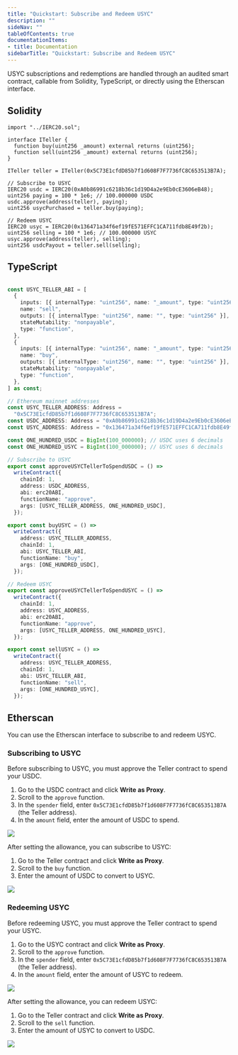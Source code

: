 ---
title: "Quickstart: Subscribe and Redeem USYC"
description: ""
sideNav: ""
tableOfContents: true
documentationItems: 
- title: Documentation
sidebarTitle: "Quickstart: Subscribe and Redeem USYC"
---

USYC subscriptions and redemptions are handled through an audited smart
contract, callable from Solidity, TypeScript, or directly using the Etherscan
interface.

## Solidity

```solidity Solidity
import "../IERC20.sol";

interface ITeller {
  function buy(uint256 _amount) external returns (uint256);
  function sell(uint256 _amount) external returns (uint256);
}

ITeller teller = ITeller(0x5C73E1cfdD85b7f1d608F7F7736fC8C653513B7A);

// Subscribe to USYC
IERC20 usdc = IERC20(0xA0b86991c6218b36c1d19D4a2e9Eb0cE3606eB48);
uint256 paying = 100 * 1e6; // 100.000000 USDC
usdc.approve(address(teller), paying);
uint256 usycPurchased = teller.buy(paying);

// Redeem USYC
IERC20 usyc = IERC20(0x136471a34f6ef19fE571EFFC1CA711fdb8E49f2b);
uint256 selling = 100 * 1e6; // 100.000000 USYC
usyc.approve(address(teller), selling);
uint256 usdcPayout = teller.sell(selling);
```

## TypeScript

```typescript import { Address, erc20ABI, writeContract } from "@wagmi/core";

const USYC_TELLER_ABI = [
  {
    inputs: [{ internalType: "uint256", name: "_amount", type: "uint256" }],
    name: "sell",
    outputs: [{ internalType: "uint256", name: "", type: "uint256" }],
    stateMutability: "nonpayable",
    type: "function",
  },
  {
    inputs: [{ internalType: "uint256", name: "_amount", type: "uint256" }],
    name: "buy",
    outputs: [{ internalType: "uint256", name: "", type: "uint256" }],
    stateMutability: "nonpayable",
    type: "function",
  },
] as const;

// Ethereum mainnet addresses
const USYC_TELLER_ADDRESS: Address =
  "0x5C73E1cfdD85b7f1d608F7F7736fC8C653513B7A";
const USDC_ADDRESS: Address = "0xA0b86991c6218b36c1d19D4a2e9Eb0cE3606eB48";
const USYC_ADDRESS: Address = "0x136471a34f6ef19fE571EFFC1CA711fdb8E49f2b";

const ONE_HUNDRED_USDC = BigInt(100_000000); // USDC uses 6 decimals
const ONE_HUNDRED_USYC = BigInt(100_000000); // USYC uses 6 decimals

// Subscribe to USYC
export const approveUSYCTellerToSpendUSDC = () =>
  writeContract({
    chainId: 1,
    address: USDC_ADDRESS,
    abi: erc20ABI,
    functionName: "approve",
    args: [USYC_TELLER_ADDRESS, ONE_HUNDRED_USDC],
  });

export const buyUSYC = () =>
  writeContract({
    address: USYC_TELLER_ADDRESS,
    chainId: 1,
    abi: USYC_TELLER_ABI,
    functionName: "buy",
    args: [ONE_HUNDRED_USDC],
  });

// Redeem USYC
export const approveUSYCTellerToSpendUSYC = () =>
  writeContract({
    chainId: 1,
    address: USYC_ADDRESS,
    abi: erc20ABI,
    functionName: "approve",
    args: [USYC_TELLER_ADDRESS, ONE_HUNDRED_USYC],
  });

export const sellUSYC = () =>
  writeContract({
    address: USYC_TELLER_ADDRESS,
    chainId: 1,
    abi: USYC_TELLER_ABI,
    functionName: "sell",
    args: [ONE_HUNDRED_USYC],
  });
```

## Etherscan

You can use the Etherscan interface to subscribe to and redeem USYC.

### Subscribing to USYC

Before subscribing to USYC, you must approve the Teller contract to spend your
USDC.

1. Go to the USDC contract and click **Write as Proxy**.
2. Scroll to the `approve` function.
3. In the `spender` field, enter `0x5C73E1cfdD85b7f1d608F7F7736fC8C653513B7A`
   (the Teller address).
4. In the `amount` field, enter the amount of USDC to spend.

<Frame>
  <img src="/tokenized/images/usyc-bsusyce-buyallow01.png" />
</Frame>

After setting the allowance, you can subscribe to USYC:

1. Go to the Teller contract and click **Write as Proxy**.
2. Scroll to the `buy` function.
3. Enter the amount of USDC to convert to USYC.

<Frame>
  <img src="/tokenized/images/usyc-bsusyce-buy01.png" />
</Frame>

### Redeeming USYC

Before redeeming USYC, you must approve the Teller contract to spend your USYC.

1. Go to the USYC contract and click **Write as Proxy**.
2. Scroll to the `approve` function.
3. In the `spender` field, enter `0x5C73E1cfdD85b7f1d608F7F7736fC8C653513B7A`
   (the Teller address).
4. In the `amount` field, enter the amount of USYC to redeem.

<Frame>
  <img src="/tokenized/images/usyc-bsusyce-sellallow01.png" />
</Frame>

After setting the allowance, you can redeem USYC:

1. Go to the Teller contract and click **Write as Proxy**.
2. Scroll to the `sell` function.
3. Enter the amount of USYC to convert to USDC.

<Frame>
  <img src="/tokenized/images/usyc-bsusyce-sell01.png" />
</Frame>
